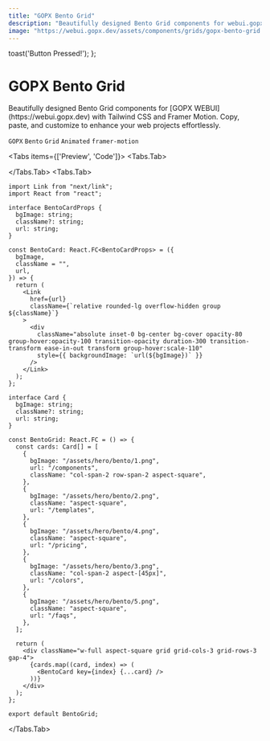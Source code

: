 ```yaml
---
title: "GOPX Bento Grid"
description: "Beautifully designed Bento Grid components for webui.gopx.dev with Tailwind CSS and Framer Motion. Copy, paste, and customize to enhance your web projects effortlessly."
image: "https://webui.gopx.dev/assets/components/grids/gopx-bento-grid.png"
---
```



  toast('Button Pressed!');
};

# GOPX Bento Grid

<p className="opacity-80 text-lg">Beautifully designed Bento Grid components for [GOPX WEBUI](https://webui.gopx.dev) with Tailwind CSS and Framer Motion. Copy, paste, and customize to enhance your web projects effortlessly.</p>

`GOPX` `Bento` `Grid` `Animated` `framer-motion`


<Tabs items={['Preview', 'Code']}>
  <Tabs.Tab>
    <Showcase>
      <div className="w-4/5 h-4/5">
        <BentoGrid />
      </div>
    </Showcase>
  </Tabs.Tab>
  <Tabs.Tab>
```tsx filename="BentoGrid.tsx" showLineNumbers
import Link from "next/link";
import React from "react";

interface BentoCardProps {
  bgImage: string;
  className?: string;
  url: string;
}

const BentoCard: React.FC<BentoCardProps> = ({
  bgImage,
  className = "",
  url,
}) => {
  return (
    <Link
      href={url}
      className={`relative rounded-lg overflow-hidden group ${className}`}
    >
      <div
        className="absolute inset-0 bg-center bg-cover opacity-80 group-hover:opacity-100 transition-opacity duration-300 transition-transform ease-in-out transform group-hover:scale-110"
        style={{ backgroundImage: `url(${bgImage})` }}
      />
    </Link>
  );
};

interface Card {
  bgImage: string;
  className?: string;
  url: string;
}

const BentoGrid: React.FC = () => {
  const cards: Card[] = [
    {
      bgImage: "/assets/hero/bento/1.png",
      url: "/components",
      className: "col-span-2 row-span-2 aspect-square",
    },
    {
      bgImage: "/assets/hero/bento/2.png",
      className: "aspect-square",
      url: "/templates",
    },
    {
      bgImage: "/assets/hero/bento/4.png",
      className: "aspect-square",
      url: "/pricing",
    },
    {
      bgImage: "/assets/hero/bento/3.png",
      className: "col-span-2 aspect-[45px]",
      url: "/colors",
    },
    {
      bgImage: "/assets/hero/bento/5.png",
      className: "aspect-square",
      url: "/faqs",
    },
  ];

  return (
    <div className="w-full aspect-square grid grid-cols-3 grid-rows-3 gap-4">
      {cards.map((card, index) => (
        <BentoCard key={index} {...card} />
      ))}
    </div>
  );
};

export default BentoGrid;
```
  </Tabs.Tab>
</Tabs>
